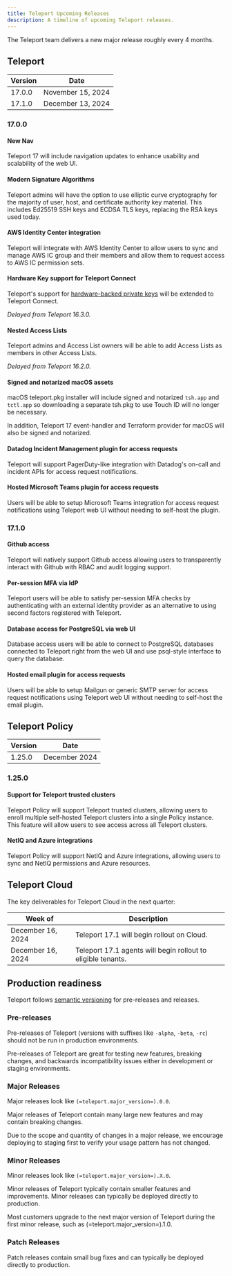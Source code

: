 ```yaml
---
title: Teleport Upcoming Releases
description: A timeline of upcoming Teleport releases.
---
```


The Teleport team delivers a new major release roughly every 4 months.

## Teleport

| Version | Date               |
|---------|--------------------|
| 17.0.0  | November 15, 2024   |
| 17.1.0  | December 13, 2024  |

### 17.0.0

#### New Nav

Teleport 17 will include navigation updates to enhance usability and
scalability of the web UI.

#### Modern Signature Algorithms

Teleport admins will have the option to use elliptic curve cryptography for the
majority of user, host, and certificate authority key material. This includes
Ed25519 SSH keys and ECDSA TLS keys, replacing the RSA keys used today.

#### AWS Identity Center integration

Teleport will integrate with AWS Identity Center to allow users to sync and
manage AWS IC group and their members and allow them to request access to AWS
IC permission sets.

#### Hardware Key support for Teleport Connect

Teleport's support for [hardware-backed private
keys](admin-guides/access-controls/guides/hardware-key-support.mdx) will be extended to
Teleport Connect.

*Delayed from Teleport 16.3.0.*

#### Nested Access Lists

Teleport admins and Access List owners will be able to add Access Lists as
members in other Access Lists.

*Delayed from Teleport 16.2.0.*

#### Signed and notarized macOS assets

macOS teleport.pkg installer will include signed and notarized `tsh.app` and `tctl.app`
so downloading a separate tsh.pkg to use Touch ID will no longer be necessary.

In addition, Teleport 17 event-handler and Terraform provider for macOS will also be
signed and notarized.

#### Datadog Incident Management plugin for access requests

Teleport will support PagerDuty-like integration with Datadog's on-call and incident APIs
for access request notifications.

#### Hosted Microsoft Teams plugin for access requests

Users will be able to setup Microsoft Teams integration for access request notifications
using Teleport web UI without needing to self-host the plugin.

### 17.1.0

#### Github access

Teleport will natively support Github access allowing users to transparently interact with
Github with RBAC and audit logging support.

#### Per-session MFA via IdP

Teleport users will be able to satisfy per-session MFA checks by authenticating with an external
identity provider as an alternative to using second factors registered with Teleport.

#### Database access for PostgreSQL via web UI

Database access users will be able to connect to PostgreSQL databases connected to Teleport right
from the web UI and use psql-style interface to query the database.

#### Hosted email plugin for access requests

Users will be able to setup Mailgun or generic SMTP server for access request notifications
using Teleport web UI without needing to self-host the email plugin.

## Teleport Policy

| Version | Date          |
|---------|---------------|
| 1.25.0  | December 2024 |

### 1.25.0

#### Support for Teleport trusted clusters

Teleport Policy will support Teleport trusted clusters, allowing users to
enroll multiple self-hosted Teleport clusters into a single Policy instance.
This feature will allow users to see access across all Teleport clusters.

#### NetIQ and Azure integrations

Teleport Policy will support NetIQ and Azure integrations, allowing users to
sync and NetIQ permissions and Azure resources.

## Teleport Cloud

The key deliverables for Teleport Cloud in the next quarter:

| Week of            | Description                                                    |
|--------------------|----------------------------------------------------------------|
| December 16, 2024   | Teleport 17.1 will begin rollout on Cloud.                     |
| December 16, 2024   | Teleport 17.1 agents will begin rollout to eligible tenants.   |

## Production readiness

Teleport follows [semantic versioning](https://semver.org) for pre-releases and
releases.

### Pre-releases

Pre-releases of Teleport (versions with suffixes like `-alpha`, `-beta`, `-rc`)
should not be run in production environments.

Pre-releases of Teleport are great for testing new features, breaking changes,
and backwards incompatibility issues either in development or staging
environments.

### Major Releases

Major releases look like `(=teleport.major_version=).0.0`.

Major releases of Teleport contain many large new features and may contain
breaking changes.

Due to the scope and quantity of changes in a major release, we encourage
deploying to staging first to verify your usage pattern has not changed.

### Minor Releases

Minor releases look like `(=teleport.major_version=).X.0`.

Minor releases of Teleport typically contain smaller features and improvements.
Minor releases can typically be deployed directly to production.

Most customers upgrade to the next major version of Teleport during the first
minor release, such as (=teleport.major_version=).1.0.

### Patch Releases

Patch releases contain small bug fixes and can typically be deployed directly
to production.
